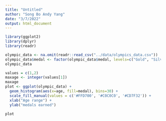 ```yaml
---
title: "Untitled"
author: "Song Bo Andy Yang"
date: "3/7/2022"
output: html_document
---
```


```r
library(ggplot2)
library(dplyr)
library(readr)
```

```r
olympic_data <- na.omit(readr::read_csv("../data/olympics_data.csv"))
olympic_data$medal <- factor(olympic_data$medal, levels=c("Gold", "Silver","Bronze"))
olympic_data
```
```r
values = c(1,2)
maxage <- integer(values[1])
maxage
plot <- ggplot(olympic_data) +
  geom_histogram(aes(x=age, fill=medal), bins=30) + 
  scale_fill_manual(values = c('#FFD700', '#C0C0C0', '#CD7F32')) +
  xlab("Age range") + 
  ylab("medals earned")

plot
```

